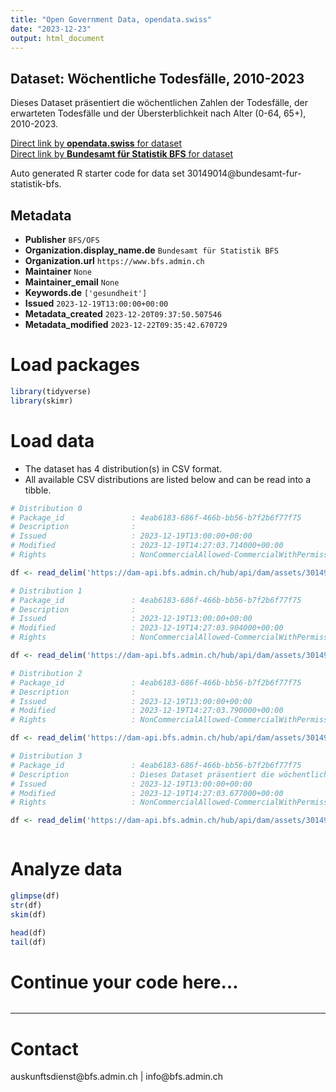 ```yaml
---
title: "Open Government Data, opendata.swiss"
date: "2023-12-23"
output: html_document
---
```


## Dataset: Wöchentliche Todesfälle, 2010-2023

Dieses Dataset präsentiert die wöchentlichen Zahlen der Todesfälle, der erwarteten Todesfälle und der Übersterblichkeit nach Alter (0-64, 65+), 2010-2023.

[Direct link by **opendata.swiss** for dataset](https://opendata.swiss/de/dataset/wochentliche-todesfalle-2010-2023)<br>
[Direct link by **Bundesamt für Statistik BFS** for dataset](https://www.bfs.admin.ch/asset/de/ts-d-14.03.04.03-wr)

Auto generated R starter code for data set 30149014@bundesamt-fur-statistik-bfs.

## Metadata

- **Publisher** `BFS/OFS`
- **Organization.display_name.de** `Bundesamt für Statistik BFS`
- **Organization.url** `https://www.bfs.admin.ch`
- **Maintainer** `None`
- **Maintainer_email** `None`
- **Keywords.de** `['gesundheit']`
- **Issued** `2023-12-19T13:00:00+00:00`
- **Metadata_created** `2023-12-20T09:37:50.507546`
- **Metadata_modified** `2023-12-22T09:35:42.670729`


# Load packages

```r

library(tidyverse)
library(skimr)

```

# Load data

-   The dataset has 4 distribution(s) in CSV format.
-   All available CSV distributions are listed below and can be read into a tibble.

```r

# Distribution 0
# Package_id               : 4eab6183-686f-466b-bb56-b7f2b6f77f75
# Description              : 
# Issued                   : 2023-12-19T13:00:00+00:00
# Modified                 : 2023-12-19T14:27:03.714000+00:00
# Rights                   : NonCommercialAllowed-CommercialWithPermission-ReferenceRequired

df <- read_delim('https://dam-api.bfs.admin.ch/hub/api/dam/assets/30149031/master')

# Distribution 1
# Package_id               : 4eab6183-686f-466b-bb56-b7f2b6f77f75
# Description              : 
# Issued                   : 2023-12-19T13:00:00+00:00
# Modified                 : 2023-12-19T14:27:03.904000+00:00
# Rights                   : NonCommercialAllowed-CommercialWithPermission-ReferenceRequired

df <- read_delim('https://dam-api.bfs.admin.ch/hub/api/dam/assets/30149026/master')

# Distribution 2
# Package_id               : 4eab6183-686f-466b-bb56-b7f2b6f77f75
# Description              : 
# Issued                   : 2023-12-19T13:00:00+00:00
# Modified                 : 2023-12-19T14:27:03.790000+00:00
# Rights                   : NonCommercialAllowed-CommercialWithPermission-ReferenceRequired

df <- read_delim('https://dam-api.bfs.admin.ch/hub/api/dam/assets/30149041/master')

# Distribution 3
# Package_id               : 4eab6183-686f-466b-bb56-b7f2b6f77f75
# Description              : Dieses Dataset präsentiert die wöchentlichen Zahlen der Todesfälle, der erwarteten Todesfälle und der Übersterblichkeit nach Alter (0-64, 65+), 2010-2023.
# Issued                   : 2023-12-19T13:00:00+00:00
# Modified                 : 2023-12-19T14:27:03.677000+00:00
# Rights                   : NonCommercialAllowed-CommercialWithPermission-ReferenceRequired

df <- read_delim('https://dam-api.bfs.admin.ch/hub/api/dam/assets/30149037/master')



```

# Analyze data

```r

glimpse(df)
str(df)
skim(df)

head(df)
tail(df)

```

# Continue your code here...

```r

```

------------------------------------------------------------------------

# Contact

auskunftsdienst@bfs.admin.ch | info@bfs.admin.ch
